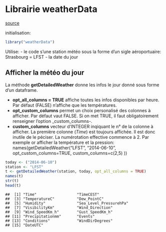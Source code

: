 Librairie weatherData
========================================================

[source](http://cran.r-project.org/web/packages/weatherData/weatherData.pdf)

initialisation:
```r
library("weatherData")
```
Utilise:
- le code s'une station météo sous la forme d'un sigle aéroportuaire: Strasbourg = LFST
- la date du jour

Afficher la météo du jour
-------------------------

La méthode __getDetailedWeather__ donne les infos le jour donné sous forme d'un dataframe.

- __opt_all_columns = TRUE__ affiche toutes les infos disponibles par heure. Par défaut (FALSE) n'affiche que les températures.
- __opt_custom_columns__ permet un choix personalisé des colonnes à afficher. Par défaut vaut FALSE. Si on met TRUE, il faut obligatoirement renseigner l'option _custom_columns-.
- __custom_columns__ vecteur d'INTEGER inqiquant le n° de la colonne à afficher. La première colonne (_Time_) est toujours affichée. Il est donc inutile de le péciser. La numérotation effective commence à 2. Par exemple or afficher la température et la pression: names(getDetailedWeather("LFST", "2014-06-10", opt_custom_columns=TRUE, custom_columns=c(2,5) ))


```r
today <- ("2014-06-10")
station <- "LFST"
t <- getDetailedWeather(station, today, opt_all_columns = TRUE)
names(t)
str(t)
head(t)
```
```{}
##  [1] "Time"                  "TimeCEST"             
##  [3] "TemperatureC"          "Dew_PointC"           
##  [5] "Humidity"              "Sea_Level_PressurehPa"
##  [7] "VisibilityKm"          "Wind_Direction"       
##  [9] "Wind_SpeedKm_h"        "Gust_SpeedKm_h"       
## [11] "Precipitationmm"       "Events"               
## [13] "Conditions"            "WindDirDegrees"       
## [15] "DateUTC"
```

